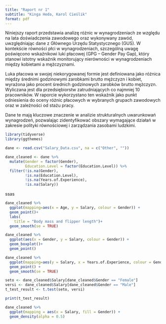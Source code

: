 ```yaml
---
title: "Raport nr 1"
subtitle: "Kinga Heda, Karol Cieślik"
format: pdf
--- 
```


Niniejszy raport przedstawia analizę różnic w wynagrodzeniach ze względu na lata doświadczenia zawodowego oraz wykonywany zawód, uwzględniając dane z Głównego Urzędu Statystycznego (GUS). W kontekście równości płci w wynagrodzeniach, szczególną uwagę poświęcono wskaźnikowi luki płacowej (GPG – Gender Pay Gap), który stanowi istotny wskaźnik monitorujący nierówności w wynagrodzeniach między kobietami a mężczyznami.

Luka płacowa w swojej niekorygowanej formie jest definiowana jako różnica między średnimi godzinowymi zarobkami brutto mężczyzn i kobiet, wyrażona jako procent średnich godzinowych zarobków brutto mężczyzn. Wyliczana jest dla przedsiębiorstw zatrudniających co najmniej 10 pracowników. W raporcie wykorzystano ten wskaźnik jako punkt odniesienia do oceny różnic płacowych w wybranych grupach zawodowych oraz w zależności od stażu pracy.

Dane te mają kluczowe znaczenie w analizie strukturalnych uwarunkowań wynagrodzeń, pozwalając zidentyfikować obszary wymagające działań w zakresie polityki równościowej i zarządzania zasobami ludzkimi.
```r
library(tidyverse)
library(ggthemes)

dane <- read.csv("Salary_Data.csv", na = c("Other", ""))
```


```r
dane_cleaned <- dane %>% 
  mutate(Gender = factor(Gender),
         Education.Level = factor(Education.Level)) %>%
  filter(!is.na(Gender),
         !is.na(Education.Level),
         !is.na(Years.of.Experience),
         !is.na(Salary))
```
ssas
```r
dane_cleaned %>%
  ggplot(mapping=aes(x = Age, y = Salary, colour = Gender)) +
  geom_point()+
  labs(
    title = "Body mass and flipper length")+
  geom_smooth(se = TRUE)
```

```r
dane_cleaned %>%
  ggplot(aes(x = Gender, y = Salary, colour = Gender)) +
  geom_boxplot()+
  geom_point()
```

```r
dane_cleaned %>%
  ggplot(mapping=aes(y = Salary, x = Years.of.Experience, colour = Gender)) +
  geom_point() +
  geom_smooth(se = TRUE)
```

```r
seto <- dane_cleaned$Salary[dane_cleaned$Gender == "Female"]
versi <- dane_cleaned$Salary[dane_cleaned$Gender == "Male"]
t_test_result <- t.test(seto, versi)

print(t_test_result)
```

```r
dane_cleaned %>%
  ggplot(mapping = aes(x = Salary, fill = Gender)) +
  geom_density(alpha = 0.5)
```
```r

```

